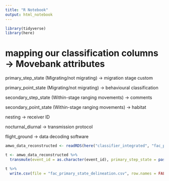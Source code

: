 ```yaml
---
title: "R Notebook"
output: html_notebook
---
```


```r
library(tidyverse)
library(here)
```

# mapping our classification columns -> Movebank attributes

primary_step_state (Migrating/not migrating) -> migration stage custom

primary_point_state (Migrating/not migrating) -> behavioural classification

secondary_step_state (Within-stage ranging movements) -> comments

secondary_point_state (Within-stage ranging movements) -> habitat

nesting -> receiver ID

nocturnal_diurnal -> transmission protocol

flight_ground -> data decoding software

```r
amwo_data_reconstructed <- readRDS(here("classifier_integrated", "fac_primary_state_delineation.rds"))

t <- amwo_data_reconstructed %>%
  transmute(event_id = as.character(event_id), primary_step_state = paste("Step state:", primary_step_state), primary_point_state = paste("Point state:", primary_point_state))

t %>%
  write.csv(file = "fac_primary_state_delineation.csv", row.names = FALSE, quote = FALSE)
```
